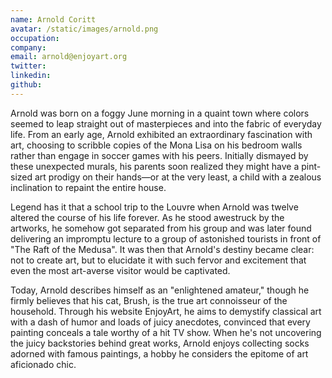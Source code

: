 ```yaml
---
name: Arnold Coritt
avatar: /static/images/arnold.png
occupation: 
company: 
email: arnold@enjoyart.org
twitter: 
linkedin: 
github: 
---
```


Arnold was born on a foggy June morning in a quaint town where colors seemed to leap straight out of masterpieces and into the fabric of everyday life. From an early age, Arnold exhibited an extraordinary fascination with art, choosing to scribble copies of the Mona Lisa on his bedroom walls rather than engage in soccer games with his peers. Initially dismayed by these unexpected murals, his parents soon realized they might have a pint-sized art prodigy on their hands—or at the very least, a child with a zealous inclination to repaint the entire house.

Legend has it that a school trip to the Louvre when Arnold was twelve altered the course of his life forever. As he stood awestruck by the artworks, he somehow got separated from his group and was later found delivering an impromptu lecture to a group of astonished tourists in front of "The Raft of the Medusa". It was then that Arnold's destiny became clear: not to create art, but to elucidate it with such fervor and excitement that even the most art-averse visitor would be captivated.

Today, Arnold describes himself as an "enlightened amateur," though he firmly believes that his cat, Brush, is the true art connoisseur of the household. Through his website EnjoyArt, he aims to demystify classical art with a dash of humor and loads of juicy anecdotes, convinced that every painting conceals a tale worthy of a hit TV show. When he's not uncovering the juicy backstories behind great works, Arnold enjoys collecting socks adorned with famous paintings, a hobby he considers the epitome of art aficionado chic.

